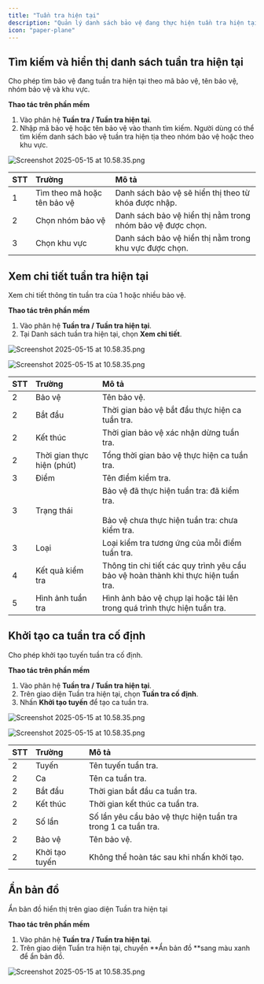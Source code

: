 ```yaml
---
title: "Tuần tra hiện tại"
description: "Quản lý danh sách bảo vệ đang thực hiện tuần tra hiện tại trong thời gian thực trên phần mềm."
icon: "paper-plane"
---
```


## Tìm kiếm và hiển thị danh sách tuần tra hiện tại

Cho phép tìm bảo vệ đang tuần tra hiện tại theo mã bảo vệ, tên bảo vệ, nhóm bảo vệ và khu vực.

**Thao tác trên phần mềm**

1. Vào phân hệ **Tuần tra / Tuần tra hiện tại**.
2. Nhập mã bảo vệ hoặc tên bảo vệ vào thanh tìm kiếm. Người dùng có thể tìm kiếm danh sách bảo vệ tuần tra hiện tịa theo nhóm bảo vệ hoặc theo khu vực.

<img
  src="/images/Group106.png"
  alt="Screenshot 2025-05-15 at 10.58.35.png"
  title="Screenshot 2025-05-15 at 10.58.35.png"
  className="border mr-auto"
/>

| STT | Trường                      | Mô tả                                                      |
| :-- | :-------------------------- | :--------------------------------------------------------- |
| 1   | Tìm theo mã hoặc tên bảo vệ | Danh sách bảo vệ sẽ hiển thị theo từ khóa được nhập.       |
| 2   | Chọn nhóm bảo vệ            | Danh sách bảo vệ hiển thị nằm trong nhóm bảo vệ được chọn. |
| 3   | Chọn khu vực                | Danh sách bảo vệ hiển thị nằm trong khu vực được chọn.     |

## Xem chi tiết tuần tra hiện tại

Xem chi tiết thông tin tuần tra của 1 hoặc nhiều bảo vệ.

**Thao tác trên phần mềm**

1. Vào phân hệ **Tuần tra / Tuần tra hiện tại**.
2. Tại Danh sách tuần tra hiện tại, chọn **Xem chi tiết**.

<img
  src="/images/Group107.png"
  alt="Screenshot 2025-05-15 at 10.58.35.png"
  title="Screenshot 2025-05-15 at 10.58.35.png"
  className="border mr-auto"
/>

<img
  src="/images/Group108.png"
  alt="Screenshot 2025-05-15 at 10.58.35.png"
  title="Screenshot 2025-05-15 at 10.58.35.png"
  className="border mr-auto"
/>

| STT | Trường                     | Mô tả                                                                                                |
| :-- | :------------------------- | :--------------------------------------------------------------------------------------------------- |
| 2   | Bảo vệ                     | Tên bảo vệ.                                                                                          |
| 2   | Bắt đầu                    | Thời gian bảo vệ bắt đầu thực hiện ca tuần tra.                                                      |
| 2   | Kết thúc                   | Thời gian bảo vệ xác nhận dừng tuần tra.                                                             |
| 2   | Thời gian thực hiện (phút) | Tổng thời gian bảo vệ thực hiện ca tuần tra.                                                         |
| 3   | Điểm                       | Tên điểm kiểm tra.                                                                                   |
| 3   | Trạng thái                 | Bảo vệ đã thực hiện tuần tra: đã kiểm tra.<br /><br />Bảo vệ chưa thực hiện tuần tra: chưa kiểm tra. |
| 3   | Loại                       | Loại kiểm tra tương ứng của mỗi điểm tuần tra.                                                       |
| 4   | Kết quả kiểm tra           | Thông tin chi tiết các quy trình yêu cầu bảo vệ hoàn thành khi thực hiện tuần tra.                   |
| 5   | Hình ảnh tuần tra          | Hình ảnh bảo vệ chụp lại hoặc tải lên trong quá trình thực hiện tuần tra.                            |

## Khởi tạo ca tuần tra cố định

Cho phép khởi tạo tuyến tuần tra cố định.

**Thao tác trên phần mềm**

1. Vào phân hệ **Tuần tra / Tuần tra hiện tại**.
2. Trên giao diện Tuần tra hiện tại, chọn **Tuần tra cố định**.
3. Nhấn **Khởi tạo tuyến** để tạo ca tuần tra.

<img
  src="/images/Group109.png"
  alt="Screenshot 2025-05-15 at 10.58.35.png"
  title="Screenshot 2025-05-15 at 10.58.35.png"
  className="border mr-auto"
/>

<img
  src="/images/Group110.png"
  alt="Screenshot 2025-05-15 at 10.58.35.png"
  title="Screenshot 2025-05-15 at 10.58.35.png"
  className="border mr-auto"
/>

| STT | Trường         | Mô tả                                                         |
| :-- | :------------- | :------------------------------------------------------------ |
| 2   | Tuyến          | Tên tuyến tuần tra.                                           |
| 2   | Ca             | Tên ca tuần tra.                                              |
| 2   | Bắt đầu        | Thời gian bắt đầu ca tuần tra.                                |
| 2   | Kết thúc       | Thời gian kết thúc ca tuần tra.                               |
| 2   | Số lần         | Số lần yêu cầu bảo vệ thực hiện tuần tra trong 1 ca tuần tra. |
| 2   | Bảo vệ         | Tên bảo vệ.                                                   |
| 2   | Khởi tạo tuyến | Không thể hoàn tác sau khi nhấn khởi tạo.                     |

## Ẩn bản đồ

Ẩn bản đồ hiển thị trên giao diện Tuần tra hiện tại

**Thao tác trên phần mềm**

1. Vào phân hệ **Tuần tra / Tuần tra hiện tại**.
2. Trên giao diện Tuần tra hiện tại, chuyển \*\*Ẩn bản đồ \*\*sang màu xanh để ẩn bản đồ.

<img
  src="/images/Group111.png"
  alt="Screenshot 2025-05-15 at 10.58.35.png"
  title="Screenshot 2025-05-15 at 10.58.35.png"
  className="border mr-auto"
/>